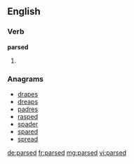 ==English==

===Verb===
'''parsed'''

# {{past of|[[parse]]}}

===Anagrams===
* [[drapes#English|drapes]]
* [[dreaps#English|dreaps]]
* [[padres#English|padres]]
* [[rasped#English|rasped]]
* [[spader#English|spader]]
* [[spared#English|spared]]
* [[spread#English|spread]]

[[de:parsed]]
[[fr:parsed]]
[[mg:parsed]]
[[vi:parsed]]
